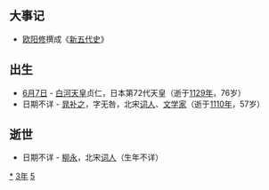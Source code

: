 {{yearTOC|1053|契丹'''[[重熙|重熙]]二十二年'''；北宋'''[[皇祐|皇祐]]五年'''；西夏'''[[福聖承道|福聖承道]]元年'''；大理'''[[政安|政安]]元年'''；越南'''[[崇興大寶|崇興大寶]]五年'''；日本'''[[永承|永承]]八年'''，'''[[天喜|天喜]]元年'''}}
== 大事记 ==
* [[欧阳修|欧阳修]]撰成《[[新五代史|新五代史]]》

== 出生 ==
*[[6月7日|6月7日]] - [[白河天皇|白河天皇]]贞仁，日本第72代天皇（逝于[[1129年|1129年]]，76岁）
*日期不详 - [[晁补之|晁补之]]，字无咎，北宋[[词人列表|词人]]、[[文学|文学家]]（逝于[[1110年|1110年]]，57岁）

== 逝世 ==
{{Wikisource year mention}}
*日期不详 - [[柳永|柳永]]，北宋[[词人列表|词人]]（生年不详）

[[Category:1053年|*]]
[[Category:1050年代|3年]]
[[Category:11世纪各年|5]]